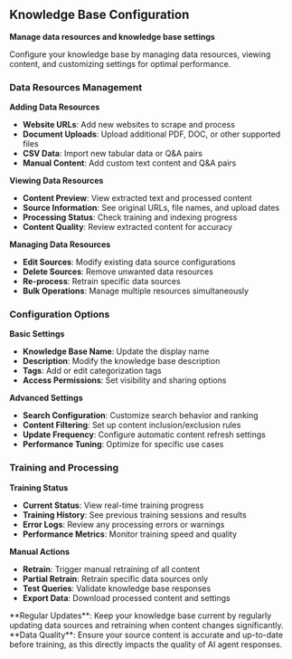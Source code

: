 ## Knowledge Base Configuration

**Manage data resources and knowledge base settings**

Configure your knowledge base by managing data resources, viewing content, and customizing settings for optimal performance.

### Data Resources Management

**Adding Data Resources**
- **Website URLs**: Add new websites to scrape and process
- **Document Uploads**: Upload additional PDF, DOC, or other supported files
- **CSV Data**: Import new tabular data or Q&A pairs
- **Manual Content**: Add custom text content and Q&A pairs

**Viewing Data Resources**
- **Content Preview**: View extracted text and processed content
- **Source Information**: See original URLs, file names, and upload dates
- **Processing Status**: Check training and indexing progress
- **Content Quality**: Review extracted content for accuracy

**Managing Data Resources**
- **Edit Sources**: Modify existing data source configurations
- **Delete Sources**: Remove unwanted data resources
- **Re-process**: Retrain specific data sources
- **Bulk Operations**: Manage multiple resources simultaneously

### Configuration Options

**Basic Settings**
- **Knowledge Base Name**: Update the display name
- **Description**: Modify the knowledge base description
- **Tags**: Add or edit categorization tags
- **Access Permissions**: Set visibility and sharing options

**Advanced Settings**
- **Search Configuration**: Customize search behavior and ranking
- **Content Filtering**: Set up content inclusion/exclusion rules
- **Update Frequency**: Configure automatic content refresh settings
- **Performance Tuning**: Optimize for specific use cases

### Training and Processing

**Training Status**
- **Current Status**: View real-time training progress
- **Training History**: See previous training sessions and results
- **Error Logs**: Review any processing errors or warnings
- **Performance Metrics**: Monitor training speed and quality

**Manual Actions**
- **Retrain**: Trigger manual retraining of all content
- **Partial Retrain**: Retrain specific data sources only
- **Test Queries**: Validate knowledge base responses
- **Export Data**: Download processed content and settings

<Tip>
**Regular Updates**: Keep your knowledge base current by regularly updating data sources and retraining when content changes significantly.
</Tip>

<Warning>
**Data Quality**: Ensure your source content is accurate and up-to-date before training, as this directly impacts the quality of AI agent responses.
</Warning>
